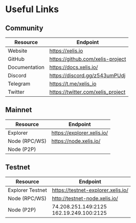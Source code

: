 # Useful Links

## Community

| Resource        | Endpoint                                      |
|-----------------|-----------------------------------------------|
| Website         | https://xelis.io                              |
| GitHub          | https://github.com/xelis-project              |
| Documentation   | https://docs.xelis.io/                        |
| Discord         | https://discord.gg/z543umPUdj                 |
| Telegram        | https://t.me/xelis_io                         |
| Twitter         | https://twitter.com/xelis_project             |

## Mainnet

| Resource        | Endpoint                                      |
|-----------------|-----------------------------------------------|
| Explorer        | https://explorer.xelis.io/                    |
| Node (RPC/WS)   | https://node.xelis.io/                        |
| Node (P2P)      |                                               |

## Testnet

| Resource         | Endpoint                                                  |
|------------------|-----------------------------------------------------------|
| Explorer Testnet | https://testnet-explorer.xelis.io/                        |
| Node (RPC/WS)    | http://testnet-node.xelis.io/                             |
| Node (P2P)       | 74.208.251.149:2125 <br/> 162.19.249.100:2125             |
